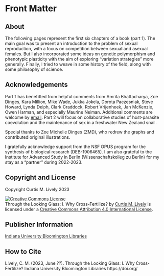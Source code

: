 # Front Matter {.unnumbered}

## About

The following pages represent the first six chapters of a book (part 1).
The main goal was to present an introduction to the problem of sexual
reproduction, with a focus on competition between sexual and asexual
females. But I also incorporated some ideas on genetic polymorphism and
phenotypic plasticity with the aim of exploring "variation strategies"
more generally. Finally, I tried to weave in some history of the field,
along with some philosophy of science.

## Acknowledgements

Part 1 has benefitted from helpful comments from Amrita Bhattacharya,
Zoe Dinges, Kara Million, Mike Wade, Jukka Jokela, Dorota Paczesniak,
Steve Howard, Lynda Delph, Clark Craddock, Robert Vrijenhoek, Jan
McKenzie, Owen Harman, and especially Maurine Neiman. Additional
comments are welcome by [email](mailto:clively@indiana.edu). Part 2 will focus
on collaborative studies of host-parasite coevolution and the
maintenance of sex in a freshwater New Zealand snail.

Special thanks to Zoe Michelle Dinges (ZMD), who redrew the graphs and
contributed original illustrations.

I gratefully acknowledge support from the NSF OPUS program for the
synthesis of biological research (DEB-1906465). I am also grateful to
the Institute for Advanced Study in Berlin (Wissenschaftskolleg zu
Berlin) for my stay as a "partner" during 2022-2023.

## Copyright and License

Copyright Curtis M. Lively 2023

<a rel="license" href="http://creativecommons.org/licenses/by/4.0/"><img alt="Creative Commons License" style="border-width:0" src="https://i.creativecommons.org/l/by/4.0/88x31.png" /></a><br /><span xmlns:dct="http://purl.org/dc/terms/" property="dct:title">Through the Looking Glass: I. Why Cross-Fertilize?</span> by <a xmlns:cc="http://creativecommons.org/ns#" href="https://iulibscholcomm.github.io/through-the-looking-glass/" property="cc:attributionName" rel="cc:attributionURL">Curtis M. Lively</a> is licensed under a <a rel="license" href="http://creativecommons.org/licenses/by/4.0/">Creative Commons Attribution 4.0 International License</a>.

## Publisher Information

[Indiana University Bloomington Libraries](https://libraries.indiana.edu/)

## How to Cite

Lively, C. M. (2023, June ??). Through the Looking Glass: I. Why Cross-Fertilize? Indiana University Bloomington Libraries https://doi.org/
